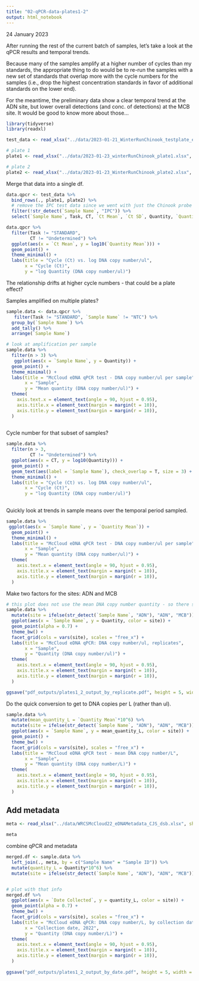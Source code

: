 ```yaml
---
title: "02-qPCR-data-plates1-2"
output: html_notebook
---
```


24 January 2023


After running the rest of the current batch of samples, let's take a look at the qPCR results and temporal trends.

Because many of the samples amplify at a higher number of cycles than my standards, the appropriate thing to do would be to re-run the samples with a new set of standards that overlap more with the cycle numbers for the samples (i.e., drop the highest concentration standards in favor of additional standards on the lower end).

For the meantime, the preliminary data show a clear temporal trend at the ADN site, but lower overall detections (and conc. of detections) at the MCB site. It would be good to know more about those...




```r
library(tidyverse)
library(readxl)
```


```r
test_data <- read_xlsx("../data/2023-01-21_WinterRunChinook_testplate_export.xlsx", sheet = "Results", skip = 34)

# plate 1
plate1 <- read_xlsx("../data/2023-01-23_winterRunChinook_plate1.xlsx", sheet = "Results", skip = 32)

# plate 2
plate2 <- read_xlsx("../data/2023-01-23_WinterRunChinook_plate2.xlsx", sheet = "Results", skip = 32)
```



Merge that data into a single df.

```r
data.qpcr <- test_data %>%
  bind_rows(., plate1, plate2) %>% 
  # remove the IPC test data since we went with just the Chinook probe
  filter(!str_detect(`Sample Name`, "IPC")) %>%
  select(`Sample Name`, Task, CT, `Ct Mean`, `Ct SD`, Quantity, `Quantity Mean`, `Quantity SD`)


```


```r
data.qpcr %>%
  filter(Task != "STANDARD",
         CT != "Undetermined") %>%
  ggplot(aes(x = `Ct Mean`, y = log10(`Quantity Mean`))) +
  geom_point() +
  theme_minimal() +
  labs(title = "Cycle (Ct) vs. log DNA copy number/ul",
       x = "Cycle (Ct)",
       y = "log Quantity (DNA copy number/ul)")

```
The relationship drifts at higher cycle numbers - that could be a plate effect?

Samples amplified on multiple plates?

```r
sample.data <- data.qpcr %>%
   filter(Task != "STANDARD", `Sample Name` != "NTC") %>%
  group_by(`Sample Name`) %>%
  add_tally() %>%
  arrange(`Sample Name`) 

# look at amplification per sample 
sample.data %>%
  filter(n > 3) %>%
   ggplot(aes(x = `Sample Name`, y = Quantity)) +
  geom_point() +
  theme_minimal() +
  labs(title = "McCloud eDNA qPCR test - DNA copy number/ul per sample",
       x = "Sample",
       y = "Mean quantity (DNA copy number/ul)") +
  theme(
    axis.text.x = element_text(angle = 90, hjust = 0.95),
    axis.title.x = element_text(margin = margin(t = 10)),
    axis.title.y = element_text(margin = margin(r = 10)),
  )
  
```
Cycle number for that subset of samples?

```r
sample.data %>%
  filter(n > 3, 
         CT != "Undetermined") %>%
  ggplot(aes(x = CT, y = log10(Quantity))) +
  geom_point() +
  geom_text(aes(label = `Sample Name`), check_overlap = T, size = 3) +
  theme_minimal() +
  labs(title = "Cycle (Ct) vs. log DNA copy number/ul",
       x = "Cycle (Ct)",
       y = "log Quantity (DNA copy number/ul)")
  
```



Quickly look at trends in sample means over the temporal period sampled.

```r
sample.data %>%
 ggplot(aes(x = `Sample Name`, y = `Quantity Mean`)) +
  geom_point() +
  theme_minimal() +
  labs(title = "McCloud eDNA qPCR test - DNA copy number/ul per sample",
       x = "Sample",
       y = "Mean quantity (DNA copy number/ul)") +
  theme(
    axis.text.x = element_text(angle = 90, hjust = 0.95),
    axis.title.x = element_text(margin = margin(t = 10)),
    axis.title.y = element_text(margin = margin(r = 10)),
  )


```

Make two factors for the sites: ADN and MCB

```r
# this plot does not use the mean DNA copy number quantity - so there should be multiple data points per sample replicate
sample.data %>%
  mutate(site = ifelse(str_detect(`Sample Name`, "ADN"), "ADN", "MCB")) %>%
  ggplot(aes(x = `Sample Name`, y = Quantity, color = site)) +
  geom_point(alpha = 0.7) +
  theme_bw() +
  facet_grid(cols = vars(site), scales = "free_x") +
  labs(title = "McCloud eDNA qPCR: DNA copy number/ul, replicates",
       x = "Sample",
       y = "Quantity (DNA copy number/ul)") +
  theme(
    axis.text.x = element_text(angle = 90, hjust = 0.95),
    axis.title.x = element_text(margin = margin(t = 10)),
    axis.title.y = element_text(margin = margin(r = 10)),
  )

ggsave("pdf_outputs/plates1_2_output_by_replicate.pdf", height = 5, width = 8)
```

Do the quick conversion to get to DNA copies per L (rather than ul).


```r
sample.data %>%
  mutate(mean_quantity_L = `Quantity Mean`*10^6) %>%
  mutate(site = ifelse(str_detect(`Sample Name`, "ADN"), "ADN", "MCB")) %>%
  ggplot(aes(x = `Sample Name`, y = mean_quantity_L, color = site)) +
  geom_point() +
  theme_bw() +
  facet_grid(cols = vars(site), scales = "free_x") +
  labs(title = "McCloud eDNA qPCR test - mean DNA copy number/L",
       x = "Sample",
       y = "Mean quantity (DNA copy number/L)") +
  theme(
    axis.text.x = element_text(angle = 90, hjust = 0.95),
    axis.title.x = element_text(margin = margin(t = 10)),
    axis.title.y = element_text(margin = margin(r = 10)),
  )

```

## Add metadata

```r
meta <- read_xlsx("../data/WRCSMcCloud22_eDNAMetadata_CJS_dsb.xlsx", sheet = "meta_simple")

meta 
```

combine qPCR and metadata
```r
merged.df <- sample.data %>%
  left_join(., meta, by = c("Sample Name" = "Sample ID")) %>%
  mutate(quantity_L = Quantity*10^6) %>%
  mutate(site = ifelse(str_detect(`Sample Name`, "ADN"), "ADN", "MCB"))


# plot with that info
merged.df %>%
  ggplot(aes(x = `Date Collected`, y = quantity_L, color = site)) +
  geom_point(alpha = 0.7) +
  theme_bw() +
  facet_grid(cols = vars(site), scales = "free_x") +
  labs(title = "McCloud eDNA qPCR: DNA copy number/L, by collection date",
       x = "Collection date, 2022",
       y = "Quantity (DNA copy number/L)") +
  theme(
    axis.text.x = element_text(angle = 90, hjust = 0.95),
    axis.title.x = element_text(margin = margin(t = 10)),
    axis.title.y = element_text(margin = margin(r = 10)),
  ) 
  
ggsave("pdf_outputs/plates1_2_output_by_date.pdf", height = 5, width = 8)
```

